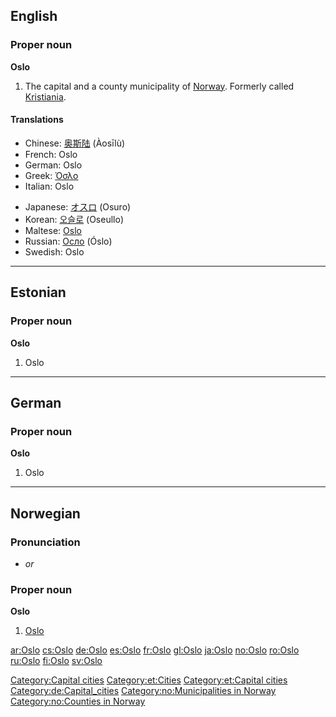 {{wikipedia}}
==English==

===Proper noun===
'''Oslo'''
# The capital and a county municipality of [[Norway]].  Formerly called [[Kristiania]].

====Translations====
{{top}}
*Chinese: [[奥斯陆]] (Àosīlù)
*French: Oslo
*German: Oslo
*Greek: [[Όσλο]]
*Italian: Oslo {{f}}
{{mid}}
*Japanese: [[オスロ]] (Osuro)
*Korean: [[오슬로]] (Oseullo)
*Maltese: [[Oslo]]
*Russian: [[Осло]] (Óslo)
*Swedish: Oslo
{{bottom}}

[[Category:Capital cities]]


----

==Estonian==
===Proper noun===
'''Oslo'''

# Oslo

[[Category:et:Cities]]
[[Category:et:Capital cities]]

----

==German==
===Proper noun===
'''Oslo'''

# Oslo

[[Category:de:Capital_cities]]

----
==Norwegian==
===Pronunciation===
*{{IPA|/uʃlu/}} ''or'' {{IPA|/uslu/}}
===Proper noun===
'''Oslo'''
# [[#English|Oslo]]

[[Category:no:Municipalities in Norway]]
[[Category:no:Counties in Norway]]

[[ar:Oslo]]
[[cs:Oslo]]
[[de:Oslo]]
[[es:Oslo]]
[[fr:Oslo]]
[[gl:Oslo]]
[[ja:Oslo]]
[[no:Oslo]]
[[ro:Oslo]]
[[ru:Oslo]]
[[fi:Oslo]]
[[sv:Oslo]]